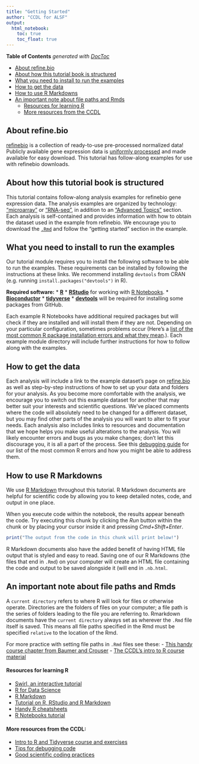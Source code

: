 ```yaml
---
title: "Getting Started"
author: "CCDL for ALSF"
output:   
  html_notebook: 
    toc: true
    toc_float: true
---
```


<!-- START doctoc generated TOC please keep comment here to allow auto update -->
<!-- DON'T EDIT THIS SECTION, INSTEAD RE-RUN doctoc TO UPDATE -->
**Table of Contents**  *generated with [DocToc](https://github.com/thlorenz/doctoc)*

- [About refine.bio](#about-refinebio)
- [About how this tutorial book is structured](#about-how-this-tutorial-book-is-structured)
- [What you need to install to run the examples](#what-you-need-to-install-to-run-the-examples)
- [How to get the data](#how-to-get-the-data)
- [How to use R Markdowns](#how-to-use-r-markdowns)
- [An important note about file paths and Rmds](#an-important-note-about-file-paths-and-rmds)
    - [Resources for learning R](#resources-for-learning-r)
    - [More resources from the CCDL](#more-resources-from-the-ccdl)

<!-- END doctoc generated TOC please keep comment here to allow auto update -->

## About refine.bio 

[refinebio](https://www.refine.bio/about) is a collection of ready-to-use pre-processed normalized data! 
Publicly available gene expression data is [uniformly processed](http://docs.refine.bio/en/latest/main_text.html#processing-information) and made available for easy download. 
This tutorial has follow-along examples for use with refinebio downloads. 

## About how this tutorial book is structured 

This tutorial contains follow-along analysis examples for refinebio gene expression data.
The analysis examples are organized by technology: ["microarray"](../02-microarray/intro-to-microarray.nb.html) or ["RNA-seq"](../03-rna-seq/intro-to-rna-seq.nb.html), in addition to an ["Advanced Topics"](../04-advanced-topics/intro-to-advanced-topics.nb.html) section. 
Each analysis is self-contained and provides information with how to obtain the dataset used in the example from refinebio. 
We encourage you to download the [`.Rmd`](http://rmarkdown.rstudio.com) and follow the "getting started" section in the example.

## What you need to install to run the examples 

Our tutorial module requires you to install the following software to be able to run the examples. 
These requirements can be installed by following the instructions at these links.
We recommend installing `devtools` from CRAN (e.g. running `install.packages("devtools")` in R). 

**Required software:**
* [**R**](https://cran.r-project.org/)
* [**RStudio**](https://www.rstudio.com/products/RStudio/) for working with [R Notebooks](https://bookdown.org/yihui/rmarkdown/notebook.html).
* [**Bioconductor**](https://bioconductor.org/install/)
* [**tidyverse**](https://www.tidyverse.org/)
* [**devtools**](https://cran.r-project.org/web/packages/devtools/readme/README.html)
will be required for installing some packages from GitHub. 

Each example R Notebooks have additional required packages but will check if they are installed and will install them if they are not.
Depending on your particular configuration, sometimes problems occur (Here's a [list of the most common R package installation errors and what they mean](http://mazamascience.com/WorkingWithData/?p=1185).). 
Each example module directory will include further instructions for how to follow along with the examples.

## How to get the data

Each analysis will include a link to the example dataset's page on [refine.bio](https://www.refine.bio/) as well as step-by-step instructions of how to set up your data and folders for your analysis. 
As you become more comfortable with the analysis, we encourage you to switch out this example dataset for another that may better suit your interests and scientific questions. 
We've placed comments where the code will absolutely need to be changed for a different dataset, but you may find other parts of the analysis you will want to alter to fit your needs.
Each analysis also includes links to resources and documentation that we hope helps you make useful alterations to the analysis. 
You will likely encounter errors and bugs as you make changes; don't let this discourage you, it is all a part of the process.
See this [debugging guide](https://github.com/AlexsLemonade/training-modules/blob/master/intro-to-R-tidyverse/00b-debugging_resources.md) for our list of the most common R errors and how you might be able to address them. 

## How to use R Markdowns

We use [R Markdown](https://bookdown.org/yihui/rmarkdown/) throughout this tutorial.
R Markdown documents are helpful for scientific code by allowing you to keep detailed notes, code, and output in one place.

When you execute code within the notebook, the results appear beneath the code. 
Try executing this chunk by clicking the *Run* button within the chunk or by 
placing your cursor inside it and pressing *Cmd+Shift+Enter*. 

```r
print("The output from the code in this chunk will print below!")
```

R Markdown documents also have the added benefit of having HTML file output that is styled and easy to read.
Saving one of our R Markdowns (the files that end in `.Rmd`) on your computer will create an HTML file containing the code and output to be saved alongside it (will end in `.nb.html`.

## An important note about file paths and Rmds

A `current directory` refers to where R will look for files or otherwise operate. 
Directories are the folders of files on your computer; a file path is the series of folders leading to the file you are referring to.
Rmarkdown documents have the `current directory` always set as wherever the `.Rmd` file itself is saved. 
This means all file paths specified in the Rmd must be specified `relative` to the location of the Rmd. 

For more practice with setting file paths in `.Rmd` files see these:
- [This handy course chapter from Baumer and Crouser](https://beanumber.github.io/sds192/lab-import.html#paths)
- [The CCDL's intro to R course material](https://alexslemonade.github.io/training-modules/intro-to-R-tidyverse/01-intro_to_base_R.nb.html)

#### Resources for learning R

+ [Swirl, an interactive tutorial](https://swirlstats.com/)  
+ [R for Data Science](https://r4ds.had.co.nz/)  
+ [R Markdown](http://rmarkdown.rstudio.com)  
+ [Tutorial on R, RStudio and R Markdown](https://ismayc.github.io/rbasics-book/)
+ [Handy R cheatsheets](https://www.rstudio.com/resources/cheatsheets/)  
+ [R Notebooks tutorial](https://bookdown.org/yihui/rmarkdown/)  

#### More resources from the CCDL: 
- [Intro to R and Tidyverse course and exercises](https://github.com/AlexsLemonade/training-modules/tree/master/intro-to-R-tidyverse)
- [Tips for debugging code](https://github.com/AlexsLemonade/training-modules/blob/master/intro-to-R-tidyverse/00b-debugging_resources.md)
- [Good scientific coding practices](https://github.com/AlexsLemonade/training-modules/blob/master/intro-to-R-tidyverse/00c-good-scientific-coding-practices.md)
